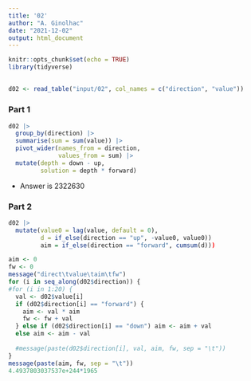 ```yaml
---
title: '02'
author: "A. Ginolhac"
date: "2021-12-02"
output: html_document
---
```


```r
knitr::opts_chunk$set(echo = TRUE)
library(tidyverse)
```

##


```r
d02 <- read_table("input/02", col_names = c("direction", "value"))
```


### Part 1

```r
d02 |>
  group_by(direction) |> 
  summarise(sum = sum(value)) |> 
  pivot_wider(names_from = direction,
              values_from = sum) |> 
  mutate(depth = down - up,
         solution = depth * forward)
```

- Answer is 2322630

### Part 2


```r
d02 |> 
  mutate(value0 = lag(value, default = 0),
         d = if_else(direction == "up", -value0, value0))
         aim = if_else(direction == "forward", cumsum(d)))
```


```r
aim <- 0
fw <- 0
message("direct\tvalue\taim\tfw")
for (i in seq_along(d02$direction)) {
#for (i in 1:20) {
  val <- d02$value[i]
  if (d02$direction[i] == "forward") {
    aim <- val * aim
    fw <- fw + val
  } else if (d02$direction[i] == "down") aim <- aim + val
  else aim <- aim - val
  
  #message(paste(d02$direction[i], val, aim, fw, sep = "\t"))
}
message(paste(aim, fw, sep = "\t"))
4.4937803037537e+244*1965
```


